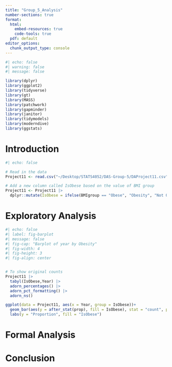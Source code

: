 ```yaml
---
title: "Group_5_Analysis"
number-sections: true
format: 
  html:
    embed-resources: true
    code-tools: true
  pdf: default
editor_options: 
  chunk_output_type: console
---
```


```r
#| echo: false
#| warning: false
#| message: false

library(dplyr)
library(ggplot2)
library(tidyverse)
library(gt)
library(MASS)
library(patchwork)
library(gapminder)
library(janitor)
library(tidymodels)
library(moderndive)
library(ggstats)
```

# Introduction {#sec-intro}

```r
#| echo: false

# Read in the data
Project11 <- read.csv("~/Desktop/STATS4052/DAS-Group-5/DAProject11.csv")

# Add a new column called IsObese based on the value of BMI group
Project11 <- Project11 |>
  dplyr::mutate(IsObese = ifelse(BMIgroup == "Obese", "Obesity", "Not Obesity"))
```

# Exploratory Analysis {#sec-exp}

```r
#| echo: false
#| label: fig-barplot
#| message: false
#| fig-cap: "Barplot of year by Obesity"
#| fig-width: 4
#| fig-height: 3
#| fig-align: center


# To show original counts
Project11 |>
  tabyl(IsObese,Year) |>
  adorn_percentages() |>
  adorn_pct_formatting() |>
  adorn_ns()

ggplot(data = Project11, aes(x = Year, group = IsObese))+
  geom_bar(aes(y = after_stat(prop), fill = IsObese), stat = "count", position = "dodge") +
  labs(y = "Proportion", fill = "IsObese")

```

# Formal Analysis {#sec-formal}

# Conclusion {#sec-con}
